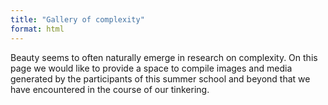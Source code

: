 ```yaml
---
title: "Gallery of complexity"
format: html
---
```



```{=html}
<div class="grid-container"  id="grid-container"></div>

<link rel="stylesheet" href="css/gallery.css">
<script src="js/gallery.js"></script> 


```

Beauty seems to often naturally emerge in research on complexity. On this page we would like to provide a space to compile images and media generated by the participants of this summer school and beyond that we have encountered in the course of our tinkering. 
